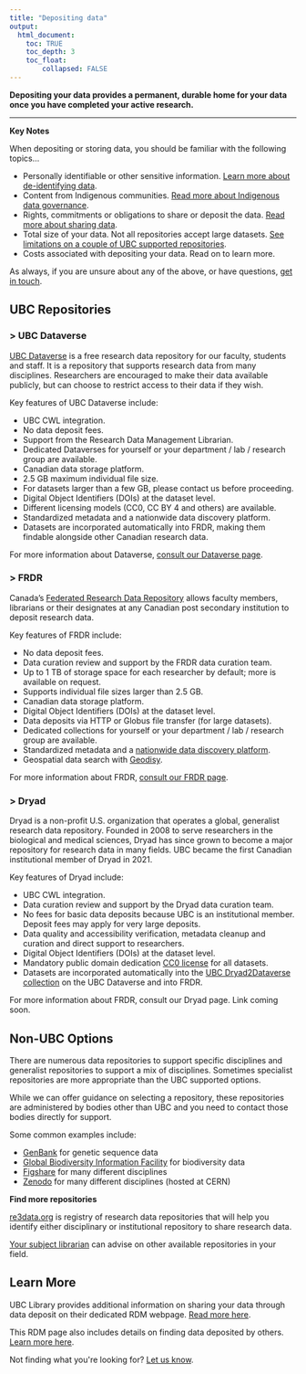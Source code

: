 ```yaml
---
title: "Depositing data"
output:
  html_document:
    toc: TRUE
    toc_depth: 3
    toc_float:
        collapsed: FALSE
---
```


<div class = "definition">
**Depositing your data provides a permanent, durable home for your data once you have completed your active research.**
</div>

<hr />

<div class = "consideration">
**Key Notes**

When depositing or storing data, you should be familiar with the following topics...

* Personally identifiable or other sensitive information. [Learn more about de-identifying data](p_de-identifcation.html).
* Content from Indigenous communities. [Read more about Indigenous data governance](p_indigenous-governance.html).
* Rights, commitments or obligations to share or deposit the data. [Read more about sharing data](p_sharing.html).
* Total size of your data. Not all repositories accept large datasets. [See limitations on a couple of UBC supported repositories](https://mfr.ca-1.osf.io/render?url=https://osf.io/rc7de/?direct%26mode=render%26action=download%26mode=render).
* Costs associated with depositing your data. Read on to learn more.

As always, if you are unsure about any of the above, or have questions, [get in touch](s_talk.html).
</div>

## UBC Repositories

### > UBC Dataverse

[UBC Dataverse](https://dataverse.scholarsportal.info/dataverse/ubc) is a free research data repository for our faculty, students and staff. It is a repository that supports research data from many disciplines. Researchers are encouraged to make their data available publicly, but can choose to restrict access to their data if they wish.

Key features of UBC Dataverse include:

* UBC CWL integration.
* No data deposit fees. 
* Support from the Research Data Management Librarian.
* Dedicated Dataverses for yourself or your department / lab / research group are available.
* Canadian data storage platform.
* 2.5 GB maximum individual file size.
* For datasets larger than a few GB, please contact us before proceeding.
* Digital Object Identifiers (DOIs) at the dataset level.
* Different licensing models (CC0, CC BY 4 and others) are available.
* Standardized metadata and a nationwide data discovery platform.
* Datasets are incorporated automatically into FRDR, making them findable alongside other Canadian research data.

For more information about Dataverse, [consult our Dataverse page](https://researchdata.library.ubc.ca/deposit/dataverse/).

### > FRDR

Canada's [Federated Research Data Repository](https://www.frdr-dfdr.ca/repo/) allows faculty members, librarians or their designates at any Canadian post secondary institution to deposit research data.

Key features of FRDR include:

* No data deposit fees.
* Data curation review and support by the FRDR data curation team. 
* Up to 1 TB of storage space for each researcher by default; more is available on request.
* Supports individual file sizes larger than 2.5 GB.
* Canadian data storage platform.
* Digital Object Identifiers (DOIs) at the dataset level.
* Data deposits via HTTP or Globus file transfer (for large datasets).
* Dedicated collections for yourself or your department / lab / research group are available.
* Standardized metadata and a [nationwide data discovery platform](https://www.frdr-dfdr.ca/repo/).
* Geospatial data search with [Geodisy](https://geo.frdr-dfdr.ca/).

For more information about FRDR, [consult our FRDR page](https://researchdata.library.ubc.ca/deposit/frdr/).

### > Dryad

Dryad is a non-profit U.S. organization that operates a global, generalist research data repository. Founded in 2008 to serve researchers in the biological and medical sciences, Dryad has since grown to become a major repository for research data in many fields. UBC became the first Canadian institutional member of Dryad in 2021.

Key features of Dryad include:

* UBC CWL integration. 
* Data curation review and support by the Dryad data curation team.
* No fees for basic data deposits because UBC is an institutional member. Deposit fees may apply for very large deposits.
* Data quality and accessibility verification, metadata cleanup and curation and direct support to researchers.
* Digital Object Identifiers (DOIs) at the dataset level.
* Mandatory public domain dedication [CC0 license](https://blog.datadryad.org/2011/10/05/why-does-dryad-use-cc0/) for all datasets.
* Datasets are incorporated automatically into the [UBC Dryad2Dataverse collection](https://dataverse.scholarsportal.info/dataverse/UBC_DRYAD) on the UBC Dataverse and into FRDR.

For more information about FRDR, consult our Dryad page. Link coming soon.

## Non-UBC Options

There are numerous data repositories to support specific disciplines and generalist repositories to support a mix of disciplines. Sometimes specialist repositories are more appropriate than the UBC supported options.

<div class = "flag">
While we can offer guidance on selecting a repository, these repositories are administered by bodies other than UBC and you need to contact those bodies directly for support.
</div>

Some common examples include:

* [GenBank](https://www.ncbi.nlm.nih.gov/genbank/) for genetic sequence data
* [Global Biodiversity Information Facility](https://www.gbif.org/) for biodiversity data
* [Figshare](https://figshare.com/) for many different disciplines
* [Zenodo](https://zenodo.org) for many different disciplines (hosted at CERN)

<div class = "note">
**Find more repositories**

[re3data.org](https://www.re3data.org/) is registry of research data repositories that will help you identify either disciplinary or institutional repository to share research data.

[Your subject librarian](http://directory.library.ubc.ca/subjectlibrarians/) can advise on other available repositories in your field.
</div>

## Learn More

UBC Library provides additional information on sharing your data through data deposit on their dedicated RDM webpage. [Read more here](https://researchdata.library.ubc.ca/share/share-your-data/).

This RDM page also includes details on finding data deposited by others. [Learn more here](https://researchdata.library.ubc.ca/find/).

Not finding what you\'re looking for? [Let us know](s_talk.html).

